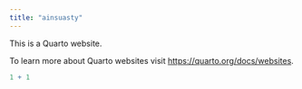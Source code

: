 ```yaml
---
title: "ainsuasty"
---
```


This is a Quarto website.

To learn more about Quarto websites visit <https://quarto.org/docs/websites>.

```r
1 + 1
```
